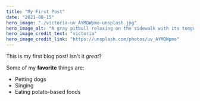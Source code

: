 ```yaml
---
title: "My First Post"
date: "2021-08-15"
hero_image: "./victoria-uv_AYMQWpmo-unsplash.jpg"
hero_image_alt: "A gray pitbull relaxing on the sidewalk with its tongue hanging out"
hero_image_credit_text: "victoria"
hero_image_credit_link: "https://unsplash.com/photos/uv_AYMQWpmo"
---
```


This is my first blog post! Isn't it *great*?

Some of my **favorite** things are:

* Petting dogs
* Singing
* Eating potato-based foods
